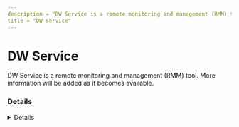 ```yaml
---
description = "DW Service is a remote monitoring and management (RMM) tool. More information will be added as it becomes available."
title = "DW Service"
---
```




# DW Service

DW Service is a remote monitoring and management (RMM) tool. More information will be added as it becomes available.

### Details
<Details author={""}
         category={""}
         created={""}
         website={""}
         lastModified={"2-7-2024"}
         privileges={""}
         free={ false }
         verification={ false }
/>

#### Installation Paths
<Card code={ ["dwagsvc.exe", "dwagent.exe", "dwagsvc.exe"] }/>

#### Supported OS
<Badges color="warning" badges={ ["Windows"] }/>




### Forensic Artifacts




#### Network Artifacts
<EuiSpacer size="xl"/>
<NetworkArtifactsTable data={ [{"Description": "Known remote domains", "Domains": ["*.dwservice.net"], "Ports": []}] }/>




### Detections
- Detects potential network activity of DW Service RMM tool
  - [Sigma Rule](https://github.com/magicsword-io/LOLRMM/blob/main/detections/sigma/dw_service_network_sigma.yml)
- Detects potential processes activity of DW Service RMM tool
  - [Sigma Rule](https://github.com/magicsword-io/LOLRMM/blob/main/detections/sigma/dw_service_processes_sigma.yml)

### References
- [https://news.dwservice.net/dwservice-security-infrastructure/](https://news.dwservice.net/dwservice-security-infrastructure/)

